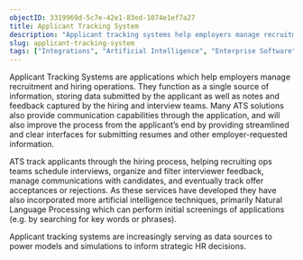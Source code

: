 ```yaml
---
objectID: 3319969d-5c7e-42e1-83ed-1074e1ef7a27
title: Applicant Tracking System
description: "Applicant tracking systems help employers manage recruitment and hiring."
slug: applicant-tracking-system
tags: ["Integrations", "Artificial Intelligence", "Enterprise Software"]
---
```


Applicant Tracking Systems are applications which help employers manage recruitment and hiring operations. They function as a single source of information, storing data submitted by the applicant as well as notes and feedback captured by the hiring and interview teams. Many ATS solutions also provide communication capabilities through the application, and will also improve the process from the applicant’s end by providing streamlined and clear interfaces for submitting resumes and other employer-requested information.

ATS track applicants through the hiring process, helping recruiting ops teams schedule interviews, organize and filter interviewer feedback, manage communications with candidates, and eventually track offer acceptances or rejections. As these services have developed they have also incorporated more artificial intelligence techniques, primarily Natural Language Processing which can perform initial screenings of applications (e.g. by searching for key words or phrases).

Applicant tracking systems are increasingly serving as data sources to power models and simulations to inform strategic HR decisions.